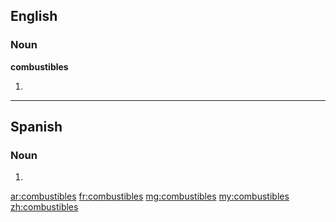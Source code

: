 ==English==

===Noun===
'''combustibles'''

# {{plural of|[[combustible]]}}

----

==Spanish==
===Noun===
{{infl|es|noun form|g=m|g2=p}}
# {{plural of|[[combustible]]|lang=es|nocat=1}}

[[ar:combustibles]]
[[fr:combustibles]]
[[mg:combustibles]]
[[my:combustibles]]
[[zh:combustibles]]